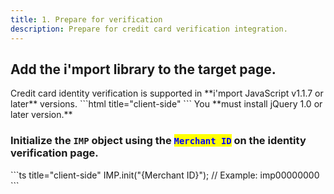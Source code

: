 ```yaml
---
title: 1. Prepare for verification
description: Prepare for credit card verification integration.
---
```



## Add the **i'mport library** to the target page.

<Hint style="info">
  Credit card identity verification is supported in **i'mport JavaScript v1.1.7 or later** versions.
</Hint>

<Tabs>
  <Tab title="HTML">
    ```html title="client-side"
    <!-- jQuery -->
    <script
      type="text/javascript"
      src="https://code.jquery.com/jquery-1.12.4.min.js"
    ></script>
    <!-- iamport.payment.js -->
    <script
      type="text/javascript"
      src="https://cdn.iamport.kr/js/iamport.payment-{SDK-latest version}.js"
    ></script>
    ```
  </Tab>
</Tabs>

<Hint style="danger">
  You **must install jQuery 1.0 or later version.**
</Hint>

### Initialize the `IMP` object using the <mark style="color:blue;">**`Merchant ID`**</mark> on the identity verification page.

<Tabs>
  <Tab title="JavaScript">
    ```ts title="client-side"
    IMP.init("{Merchant ID}"); // Example: imp00000000
    ```
  </Tab>
</Tabs>
